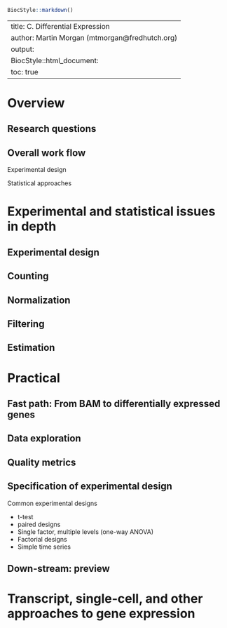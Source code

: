 <!--
%% \VignetteTitle{C. Differential Expression}
%% \VignetteEngine{knitr::rmarkdown}
-->

```r
BiocStyle::markdown()
```

---
title: C. Differential Expression
author: Martin Morgan (mtmorgan@fredhutch.org)
output:
  BiocStyle::html_document:
    toc: true
---

# Overview

## Research questions

## Overall work flow

Experimental design

Statistical approaches

# Experimental and statistical issues in depth

## Experimental design

## Counting

## Normalization

## Filtering

## Estimation

# Practical 

## Fast path: From BAM to differentially expressed genes

## Data exploration

## Quality metrics

## Specification of experimental design

Common experimental designs

- t-test
- paired designs
- Single factor, multiple levels (one-way ANOVA)
- Factorial designs
- Simple time series

## Down-stream: preview

# Transcript, single-cell, and other approaches to gene expression